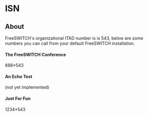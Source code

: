 
# ISN 

 

## About

FreeSWITCH's organizational ITAD number is is 543, below are some numbers you can call from your default FreeSWITCH installation.

#### The FreeSWITCH Conference

888\*543

#### An Echo Test

(not yet implemented)

#### Just For Fun

1234\*543


